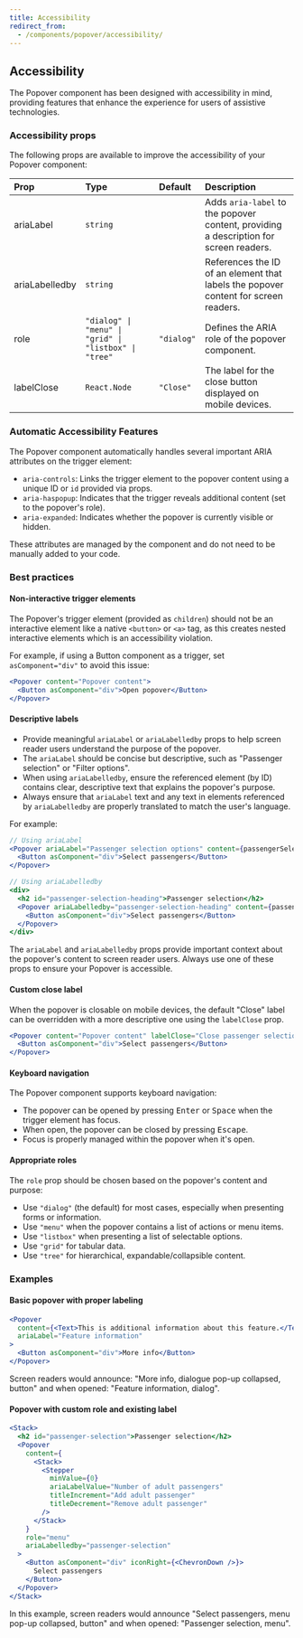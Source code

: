 ```yaml
---
title: Accessibility
redirect_from:
  - /components/popover/accessibility/
---
```


## Accessibility

The Popover component has been designed with accessibility in mind, providing features that enhance the experience for users of assistive technologies.

### Accessibility props

The following props are available to improve the accessibility of your Popover component:

| Prop           | Type                                                  | Default    | Description                                                                           |
| :------------- | :---------------------------------------------------- | :--------- | :------------------------------------------------------------------------------------ |
| ariaLabel      | `string`                                              |            | Adds `aria-label` to the popover content, providing a description for screen readers. |
| ariaLabelledby | `string`                                              |            | References the ID of an element that labels the popover content for screen readers.   |
| role           | `"dialog" \| "menu" \| "grid" \| "listbox" \| "tree"` | `"dialog"` | Defines the ARIA role of the popover component.                                       |
| labelClose     | `React.Node`                                          | `"Close"`  | The label for the close button displayed on mobile devices.                           |

### Automatic Accessibility Features

The Popover component automatically handles several important ARIA attributes on the trigger element:

- `aria-controls`: Links the trigger element to the popover content using a unique ID or `id` provided via props.
- `aria-haspopup`: Indicates that the trigger reveals additional content (set to the popover's role).
- `aria-expanded`: Indicates whether the popover is currently visible or hidden.

These attributes are managed by the component and do not need to be manually added to your code.

### Best practices

#### Non-interactive trigger elements

The Popover's trigger element (provided as `children`) should not be an interactive element like a native `<button>` or `<a>` tag, as this creates nested interactive elements which is an accessibility violation.

For example, if using a Button component as a trigger, set `asComponent="div"` to avoid this issue:

```jsx
<Popover content="Popover content">
  <Button asComponent="div">Open popover</Button>
</Popover>
```

#### Descriptive labels

- Provide meaningful `ariaLabel` or `ariaLabelledby` props to help screen reader users understand the purpose of the popover.
- The `ariaLabel` should be concise but descriptive, such as "Passenger selection" or "Filter options".
- When using `ariaLabelledby`, ensure the referenced element (by ID) contains clear, descriptive text that explains the popover's purpose.
- Always ensure that `ariaLabel` text and any text in elements referenced by `ariaLabelledby` are properly translated to match the user's language.

For example:

```jsx
// Using ariaLabel
<Popover ariaLabel="Passenger selection options" content={passengerSelectionContent}>
  <Button asComponent="div">Select passengers</Button>
</Popover>
```

```jsx
// Using ariaLabelledby
<div>
  <h2 id="passenger-selection-heading">Passenger selection</h2>
  <Popover ariaLabelledby="passenger-selection-heading" content={passengerSelectionContent}>
    <Button asComponent="div">Select passengers</Button>
  </Popover>
</div>
```

The `ariaLabel` and `ariaLabelledby` props provide important context about the popover's content to screen reader users. Always use one of these props to ensure your Popover is accessible.

#### Custom close label

When the popover is closable on mobile devices, the default "Close" label can be overridden with a more descriptive one using the `labelClose` prop.

```jsx
<Popover content="Popover content" labelClose="Close passenger selection">
  <Button asComponent="div">Select passengers</Button>
</Popover>
```

#### Keyboard navigation

The Popover component supports keyboard navigation:

- The popover can be opened by pressing <kbd>Enter</kbd> or <kbd>Space</kbd> when the trigger element has focus.
- When open, the popover can be closed by pressing <kbd>Escape</kbd>.
- Focus is properly managed within the popover when it's open.

#### Appropriate roles

The `role` prop should be chosen based on the popover's content and purpose:

- Use `"dialog"` (the default) for most cases, especially when presenting forms or information.
- Use `"menu"` when the popover contains a list of actions or menu items.
- Use `"listbox"` when presenting a list of selectable options.
- Use `"grid"` for tabular data.
- Use `"tree"` for hierarchical, expandable/collapsible content.

### Examples

#### Basic popover with proper labeling

```jsx
<Popover
  content={<Text>This is additional information about this feature.</Text>}
  ariaLabel="Feature information"
>
  <Button asComponent="div">More info</Button>
</Popover>
```

Screen readers would announce: "More info, dialogue pop-up collapsed, button" and when opened: "Feature information, dialog".

#### Popover with custom role and existing label

```jsx
<Stack>
  <h2 id="passenger-selection">Passenger selection</h2>
  <Popover
    content={
      <Stack>
        <Stepper
          minValue={0}
          ariaLabelValue="Number of adult passengers"
          titleIncrement="Add adult passenger"
          titleDecrement="Remove adult passenger"
        />
      </Stack>
    }
    role="menu"
    ariaLabelledby="passenger-selection"
  >
    <Button asComponent="div" iconRight={<ChevronDown />}>
      Select passengers
    </Button>
  </Popover>
</Stack>
```

In this example, screen readers would announce "Select passengers, menu pop-up collapsed, button" and when opened: "Passenger selection, menu".
